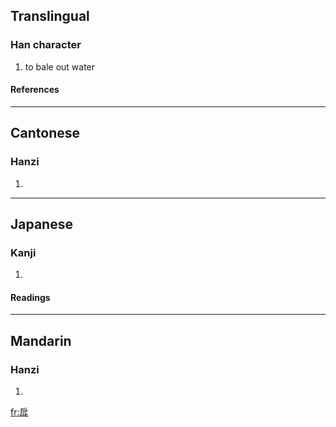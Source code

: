 ==Translingual==
===Han character===
{{Han char|rn=63|rad=戶|as=04|sn=8|four=3024<sub>7</sub>|canj=竹尸卜十 (HSYJ), 戈尸卜十 (ISYJ)}}
# to bale out water
====References====
{{Han ref|kx=0415.100|dkj=11711|dj=0759.140|hdz=32261.010|uh=623D|ud=25149|bh=CCB2|bd=52402}}
----
==Cantonese==
===Hanzi===
{{yue-hanzi|jyut=|y=fu3}}
# {{defn|Cantonese}}
----
==Japanese==
===Kanji===
{{ja-kanji|grade=|rs=戶04}}
# {{defn|Japanese}} 
====Readings====
{{ja-readings|on=[[こ]] (ko), [[ご]] (go), [[く]] (ku)|kun=[[くむ]] (kumu), [[あかくみ]] (akakumi)}}
----
==Mandarin==
===Hanzi===
{{cmn-hanzi|pin=[[hù]] ([[hu4]])|wg=hu<sup>4</sup>}}
# {{defn|Mandarin}}

[[fr:戽]]